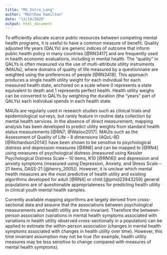 ---
title: "MS_Intro_Long"
author: "Matthew Hamilton"
date: "13/10/2020"
output: html_document
---

To efficiently allocate scarce public resources between competing mental health programs, it is useful to have a common measure of benefit. Quality adjusted life years (QALYs) are generic indices of outcome that inform public health policy in many countries [@RN3417] and are frequently used in health economic evaluations, including in mental health. The “quality” in QALYs is often measured via the use of multi-attribute utility instruments (MAUIs), where domains of quality of life measured by a questionnaire are weighted using the preferences of people [@RN3418]. This approach produces a single health utility weight for each individual for each measured health state, anchored on a scale where 0 represents a state equivalent to death and 1 represents perfect health. Health utility weighs can be converted to QALYs by weighting the duration (the “years” part of QALYs) each individual spends in each health state.

MAUIs are regularly used in research studies such as clinical trials and epidemiological surveys, but rarely feature in routine data collection by mental health services. In the absence of direct measurement, mapping analysis has been developed to predict utility weights from standard health status measurements [@RN7; @Wailoo2017]. MAUIs such as the Assessment of Quality of Life – 8 dimensions (AQoL-8D [@Richardson2014]) have been shown to be sensitive to psychological distress and depression measures [@RN6] and can be mapped to [@RN4] using measures of psychological distress (measured using Kessler Psychological Distress Scale – 10 items, K10 [@RN16]) and depression and anxiety symptoms (measured using Depression, Anxiety, and Stress Scale – 21 items, DASS-21 [@henry_2005]). However, it is unclear which mental health measures are the most predictive of health utility and existing algorithms developed for adult [@RN4] or child [@pmid23943259] general populations are of questionable appropriateness for predicting health utility in clinical youth mental health samples. 

Currently available mapping algorithms are largely derived from cross-sectional data and assume that the associations between psychological measurements and health utility are time-invariant. Therefore the between-person association (variations in mental health symptoms associated with variations in health utility observed cross-sectionally in a population) can be applied to estimate the within-person association (changes in mental health symptoms associated with changes in health utility over time). However, this time invariant assumption may not be true (for example, health utility measures may be less sensitive to change compared with measures of mental health symptoms). 

